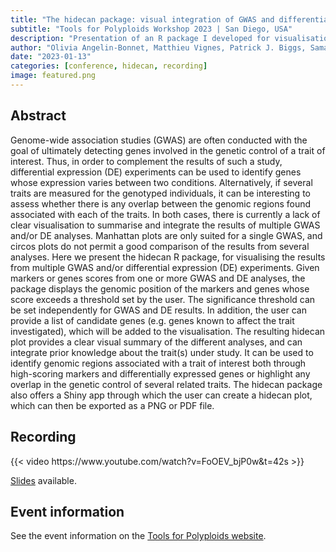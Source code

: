 ```yaml
---
title: "The hidecan package: visual integration of GWAS and differential expression results"
subtitle: "Tools for Polyploids Workshop 2023 | San Diego, USA"
description: "Presentation of an R package I developed for visualisation of GWAS and DE results."
author: "Olivia Angelin-Bonnet, Matthieu Vignes, Patrick J. Biggs, Samantha Baldwin and Susan Thomson"
date: "2023-01-13"
categories: [conference, hidecan, recording]
image: featured.png
---
```


## Abstract

Genome-wide association studies (GWAS) are often conducted with the goal of ultimately detecting genes involved in the genetic control of a trait of interest. Thus, in order to complement the results of such a study, differential expression (DE) experiments can be used to identify genes whose expression varies between two conditions. Alternatively, if several traits are measured for the genotyped individuals, it can be interesting to assess whether there is any overlap between the genomic regions found associated with each of the traits. In both cases, there is currently a lack of clear visualisation to summarise and integrate the results of multiple GWAS and/or DE analyses. Manhattan plots are only suited for a single GWAS, and circos plots do not permit a good comparison of the results from several analyses. Here we present the hidecan R package, for visualising the results from multiple GWAS and/or differential expression (DE) experiments. Given markers or genes scores from one or more GWAS and DE analyses, the package displays the genomic position of the markers and genes whose score exceeds a threshold set by the user. The significance threshold can be set independently for GWAS and DE results. In addition, the user can provide a list of candidate genes (e.g. genes known to affect the trait investigated), which will be added to the visualisation. The resulting hidecan plot provides a clear visual summary of the different analyses, and can integrate prior knowledge about the trait(s) under study. It can be used to identify genomic regions associated with a trait of interest both through high-scoring markers and differentially expressed genes or highlight any overlap in the genetic control of several related traits. The hidecan package also offers a Shiny app through which the user can create a hidecan plot, which can then be exported as a PNG or PDF file.

## Recording

{{< video https://www.youtube.com/watch?v=FoOEV_bjP0w&t=42s >}}

[Slides]() available.

## Event information

See the event information on the [Tools for Polyploids website](https://www.polyploids.org/workshop-2023).
